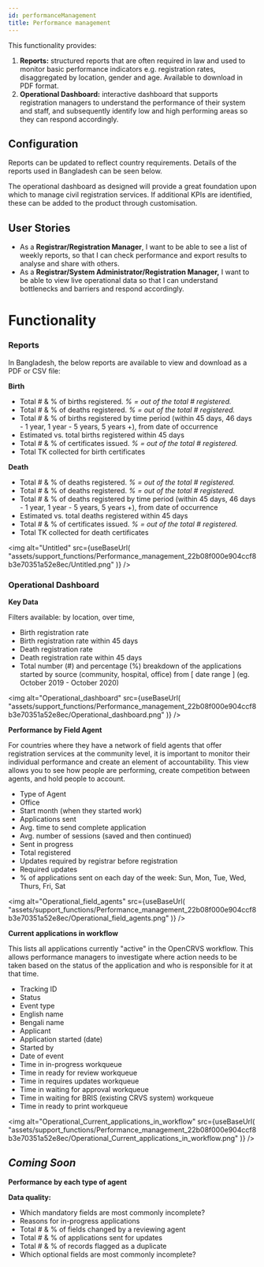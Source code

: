 ```yaml
---
id: performanceManagement
title: Performance management
---
```



This functionality provides:

1. **Reports:** structured reports that are often required in law and used to monitor basic performance indicators e.g. registration rates, disaggregated by location, gender and age. Available to download in PDF format.
2. **Operational Dashboard:** interactive dashboard that supports registration managers to understand the performance of their system and staff, and subsequently identify low and high performing areas so they can respond accordingly.

## Configuration

Reports can be updated to reflect country requirements. Details of the reports used in Bangladesh can be seen below.

The operational dashboard as designed will provide a great foundation upon which to manage civil registration services. If additional KPIs are identified, these can be added to the product through customisation.

## User Stories

- As a **Registrar/Registration Manager**, I want to be able to see a list of weekly reports, so that I can check performance and export results to analyse and share with others.
- As a **Registrar/System Administrator/Registration Manager,** I want to be able to view live operational data so that I can understand bottlenecks and barriers and respond accordingly.

# Functionality

### Reports

In Bangladesh, the below reports are available to view and download as a PDF or CSV file:

**Birth**

- Total # & % of births registered. _% = out of the total # registered._
- Total # & % of deaths registered. _% = out of the total # registered._
- Total # & % of births registered by time period (within 45 days, 46 days - 1 year, 1 year - 5 years, 5 years +), from date of occurrence
- Estimated vs. total births registered within 45 days
- Total # & % of certificates issued. _% = out of the total # registered._
- Total TK collected for birth certificates

**Death**

- Total # & % of deaths registered. _% = out of the total # registered._
- Total # & % of deaths registered. _% = out of the total # registered._
- Total # & % of deaths registered by time period (within 45 days, 46 days - 1 year, 1 year - 5 years, 5 years +), from date of occurrence
- Estimated vs. total deaths registered within 45 days
- Total # & % of certificates issued. _% = out of the total # registered._
- Total TK collected for death certificates

<img
  alt="Untitled"
  src={useBaseUrl(
    "assets/support_functions/Performance_management_22b08f000e904ccf8b3e70351a52e8ec/Untitled.png"
  )}
/>

### Operational Dashboard

**Key Data**

Filters available: by location, over time,

- Birth registration rate
- Birth registration rate within 45 days
- Death registration rate
- Death registration rate within 45 days
- Total number (#) and percentage (%) breakdown of the applications started by source (community, hospital, office) from [ date range ] (eg. October 2019 - October 2020)

<img
  alt="Operational_dashboard"
  src={useBaseUrl(
    "assets/support_functions/Performance_management_22b08f000e904ccf8b3e70351a52e8ec/Operational_dashboard.png"
  )}
/>

**Performance by Field Agent**

For countries where they have a network of field agents that offer registration services at the community level, it is important to monitor their individual performance and create an element of accountability. This view allows you to see how people are performing, create competition between agents, and hold people to account.

- Type of Agent
- Office
- Start month (when they started work)
- Applications sent
- Avg. time to send complete application
- Avg. number of sessions (saved and then continued)
- Sent in progress
- Total registered
- Updates required by registrar before registration
- Required updates
- % of applications sent on each day of the week: Sun, Mon, Tue, Wed, Thurs, Fri, Sat

<img
  alt="Operational_field_agents"
  src={useBaseUrl(
    "assets/support_functions/Performance_management_22b08f000e904ccf8b3e70351a52e8ec/Operational_field_agents.png"
  )}
/>

**Current applications in workflow**

This lists all applications currently "active" in the OpenCRVS workflow. This allows performance managers to investigate where action needs to be taken based on the status of the application and who is responsible for it at that time.

- Tracking ID
- Status
- Event type
- English name
- Bengali name
- Applicant
- Application started (date)
- Started by
- Date of event
- Time in in-progress workqueue
- Time in ready for review workqueue
- Time in requires updates workqueue
- Time in waiting for approval workqueue
- Time in waiting for BRIS (existing CRVS system) workqueue
- Time in ready to print workqueue

<img
  alt="Operational_Current_applications_in_workflow"
  src={useBaseUrl(
    "assets/support_functions/Performance_management_22b08f000e904ccf8b3e70351a52e8ec/Operational_Current_applications_in_workflow.png"
  )}
/>

## _Coming Soon_

**Performance by each type of agent**

**Data quality:**

- Which mandatory fields are most commonly incomplete?
- Reasons for in-progress applications
- Total # & % of fields changed by a reviewing agent
- Total # & % of applications sent for updates
- Total # & % of records flagged as a duplicate
- Which optional fields are most commonly incomplete?

